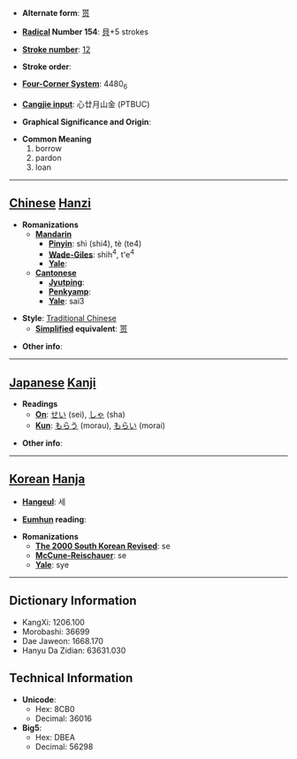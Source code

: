 * '''Alternate form''': [[贳]]

* '''[[Wiktionary:Chinese radical index| Radical]] Number 154''': [[Wiktionary:Chinese radical index 貝|貝]]+5 strokes

* '''[[Wiktionary:Chinese total strokes index|Stroke number]]''': [[Wiktionary:Chinese total strokes index 12|12]]

* '''Stroke order''': 

* '''[[Wiktionary:Chinese four corner index|Four-Corner System]]''': 4480<sub>6</sub>

* '''[[Wiktionary:Chinese Cangjie index|Cangjie input]]''': 心廿月山金 (PTBUC)

* '''Graphical Significance and Origin''': 

* '''Common Meaning'''
*#borrow
*# pardon
*# loan


----

== [[Chinese]] [[Hanzi]] ==

* '''Romanizations'''
** '''[[Mandarin]]'''
*** '''[[Pinyin]]''': shì (shi4), tè (te4)
*** '''[[Wade-Giles]]''': shih<sup>4</sup>, t'e<sup>4</sup>
*** '''[[Yale]]''': 
** '''[[Cantonese]]'''
*** '''[[Jyutping]]''':
*** '''[[Penkyamp]]''': 
*** '''[[Yale]]''': sai3

* '''Style''': [[Traditional Chinese]] 
** '''[[Simplified Chinese|Simplified]] equivalent''': [[贳]]

* '''Other info''': 

----

== [[Japanese]] [[Kanji]] ==

* '''Readings'''
** '''[[On]]''': [[せい]] (sei), [[しゃ]] (sha)
** '''[[Kun]]''': [[もらう]] (morau), [[もらい]] (morai)

* '''Other info''':  

----

== [[Korean]] [[Hanja]] ==

* '''[[Hangeul]]''': 세

* '''[[Eumhun]] reading''': 

* '''Romanizations'''
** '''[[The 2000 South Korean Revised Romanization|The 2000 South Korean Revised]]''': se
** '''[[McCune-Reischauer]]''': se
** '''[[Yale]]''': sye

----

== Dictionary Information ==

* KangXi: 1206.100
* Morobashi: 36699
* Dae Jaweon: 1668.170
* Hanyu Da Zidian: 63631.030

== Technical Information ==

* '''Unicode''':
** Hex: 8CB0
** Decimal: 36016
* '''Big5''':
** Hex: DBEA
** Decimal: 56298